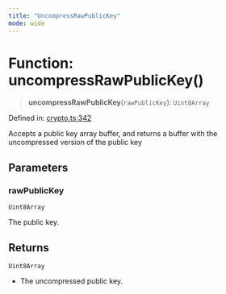 ```yaml
---
title: "UncompressRawPublicKey"
mode: wide
---
```

  
# Function: uncompressRawPublicKey()

> **uncompressRawPublicKey**(`rawPublicKey`): `Uint8Array`

Defined in: [crypto.ts:342](https://github.com/tkhq/sdk/blob/ee72856c3f450731d7501ab05001215768b71500/packages/crypto/src/crypto.ts#L342)

Accepts a public key array buffer, and returns a buffer with the uncompressed version of the public key

## Parameters

### rawPublicKey

`Uint8Array`

The public key.

## Returns

`Uint8Array`

- The uncompressed public key.
